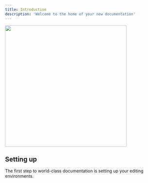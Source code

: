 ```yaml
---
title: Introduction
description: 'Welcome to the home of your new documentation'
---
```


<img
  height="400"
  src="/images/diagram.svg"
/>


## Setting up

The first step to world-class documentation is setting up your editing environments.
